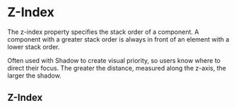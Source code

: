 
<Meta title="Documentation/Styles and Theming/Foundations/Z-Index" />

# Z-Index

The z-index property specifies the stack order of a component. A component with a greater stack order is always in front of an element with a lower stack order.

Often used with Shadow to create visual priority, so users know where to direct their focus. The greater the distance, measured along the z-axis, the larger the shadow.

## Z-Index

<Canvas>
  <Story name="Z-Index">
    <DocGrid>
      <NumberBlock number="1" cssVariable="--uitk-zIndex-default" />
      <NumberBlock number="1000" cssVariable="--uitk-zIndex-popout" />
      <NumberBlock number="1050" cssVariable="--uitk-zIndex-docked" />
      <NumberBlock number="1100" cssVariable="--uitk-zIndex-appheader" />
      <NumberBlock number="1200" cssVariable="--uitk-zIndex-drawer" />
      <NumberBlock number="1300" cssVariable="--uitk-zIndex-modal" />
      <NumberBlock number="1400" cssVariable="--uitk-zIndex-notification" />
      <NumberBlock number="1420" cssVariable="--uitk-zIndex-dragobject" />
      <NumberBlock number="1450" cssVariable="--uitk-zIndex-contextmenu" />
      <NumberBlock number="1500" cssVariable="--uitk-zIndex-tooltip" />
    </DocGrid>
  </Story>
</Canvas>
